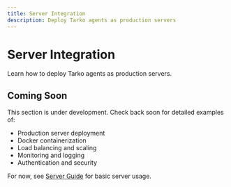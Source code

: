 ```yaml
---
title: Server Integration
description: Deploy Tarko agents as production servers
---
```


# Server Integration

Learn how to deploy Tarko agents as production servers.

## Coming Soon

This section is under development. Check back soon for detailed examples of:

- Production server deployment
- Docker containerization
- Load balancing and scaling
- Monitoring and logging
- Authentication and security

For now, see [Server Guide](/guide/server) for basic server usage.

